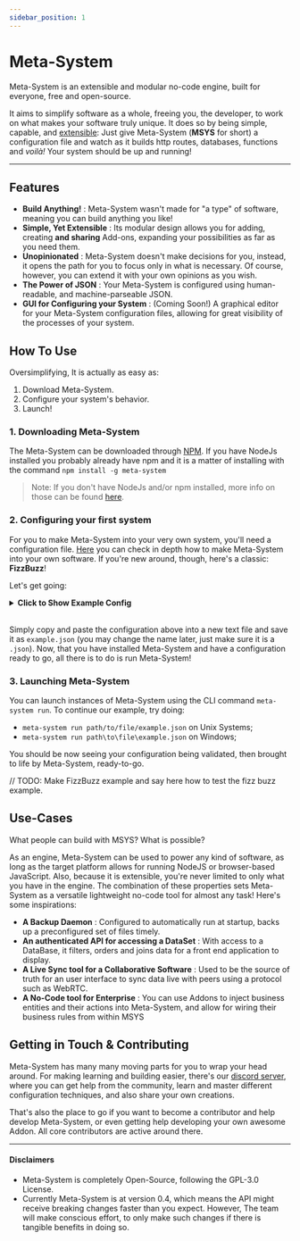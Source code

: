 ```yaml
---
sidebar_position: 1
---
```


# Meta-System
Meta-System is an extensible and modular no-code engine, built for everyone, free and open-source.

It aims to simplify software as a whole, freeing you, the developer, to work on what makes your software truly unique. It does so by being simple, capable, and [extensible](./architecture/extending-functionality): Just give Meta-System (**MSYS** for short) a configuration file and watch as it builds http routes, databases, functions and *voilà!* Your system should be up and running!

-----
## Features
- **Build Anything!** : Meta-System wasn't made for "a type" of software, meaning you can build anything you like!
- **Simple, Yet Extensible** : Its modular design allows you for adding, creating **and sharing** Add-ons, expanding your possibilities as far as you need them.
- **Unopinionated** : Meta-System doesn't make decisions for you, instead, it opens the path for you to focus only in what is necessary. Of course, however, you can extend it with your own opinions as you wish.
- **The Power of JSON** : Your Meta-System is configured using human-readable, and machine-parseable JSON.
- **GUI for Configuring your System** : (Coming Soon!) A graphical editor for your Meta-System configuration files, allowing for great visibility of the processes of your system.

## How To Use
Oversimplifying, It is actually as easy as:
1. Download Meta-System.
2. Configure your system's behavior.
3. Launch!
 
### 1. Downloading Meta-System
The Meta-System can be downloaded through [NPM](https://www.npmjs.com/package/meta-system). If you have NodeJs installed you probably already have npm and it is a matter of installing with the command
`npm install -g meta-system`
> Note: If you don't have NodeJs and/or npm installed, more info on those can be found [here](https://nodejs.org/en/).

### 2. Configuring your first system
For you to make Meta-System into your very own system, you'll need a configuration file. [Here](./configuring/basics.md) you can check in depth how to make Meta-System into your own software. If you're new around, though, here's a classic:  **FizzBuzz**!

Let's get going:


<details>
  <summary><b>Click to Show Example Config <nbsp/>
</b></summary>
<CodeBlock className="language-json">{ExampleConfig}</CodeBlock>
</details><br/>

Simply copy and paste the configuration above into a new text file and save it as `example.json` (you may change the name later, just make sure it is a `.json`).
Now, that you have installed Meta-System and have a configuration ready to go, all there is to do is run Meta-System!

### 3. Launching Meta-System
You can launch instances of Meta-System using the CLI command `meta-system run`. To continue our example, try doing:

- `meta-system run path/to/file/example.json` on Unix Systems;
- `meta-system run path\to\file\example.json` on Windows;

You should be now seeing your configuration being validated, then brought to life by Meta-System, ready-to-go.

// TODO: Make FizzBuzz example and say here how to test the fizz buzz example.

## Use-Cases
What people can build with MSYS? What is possible?

As an engine, Meta-System can be used to power any kind of software, as long as the target platform allows for running NodeJS or browser-based JavaScript.
Also, because it is extensible, you're never limited to only what you have in the engine. The combination of these properties sets Meta-System as a versatile lightweight no-code tool for almost any task! Here's some inspirations:
- **A Backup Daemon** : Configured to automatically run at startup, backs up a preconfigured set of files timely.
- **An authenticated API for accessing a DataSet** : With access to a DataBase, it filters, orders and joins data for a front end application to display.
- **A Live Sync tool for a Collaborative Software** : Used to be the source of truth for an user interface to sync data live with peers using a protocol such as WebRTC.
- **A No-Code tool for Enterprise** : You can use Addons to inject business entities and their actions into Meta-System, and allow for wiring their business rules from within MSYS

## Getting in Touch & Contributing
Meta-System has many many moving parts for you to wrap your head around. For making learning and building easier, there's our [discord server](https://discord.gg/ndGsnbTW7V), where you can get help from the community, learn and master different configuration techniques, and also share your own creations.

That's also the place to go if you want to become a contributor and help develop Meta-System, or even getting help developing your own awesome Addon. All core contributors are active around there.

--------

#### Disclaimers
- Meta-System is completely Open-Source, following the GPL-3.0 License.
- Currently Meta-System is at version 0.4, which means the API might receive breaking changes faster than you expect. However, The team will make conscious effort,  to only make such changes if there is tangible benefits in doing so.

